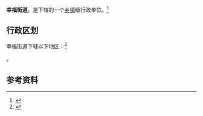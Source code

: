 {{中国乡级行政区|37/06/02/012/000}}

'''幸福街道'''，是{{PRC admin/fullname|37/06/02/012/000|3}}下辖的一个[[乡镇|乡镇]]级行政单位。<ref>{{PRC admin/ref sgc|{{PRC admin/parent|37/06/02/012/000}}}}</ref>

== 行政区划 ==

幸福街道下辖以下地区：<ref>{{PRC admin/ref sgc|37/06/02/012/000}}</ref>

{{PRC admin/children|37/06/02/012/000}}。

== 参考资料 ==

{{reflist}}

{{行政区划小作品}}
{{PRC admin/navcat|37/06/02/012/000}}